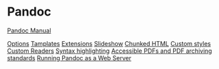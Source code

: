 = Pandoc =

[[Pandoc Manual]]



[[Options]]
[[Tamplates]]
[[Extensions]]
[[Slideshow]]
[[Chunked HTML]]
[[Custom styles]]
[[Custom Readers]]
[[Syntax highlighting]]
[[Accessible PDFs and PDF archiving standards]]
[[Running Pandoc as a Web Server]]
